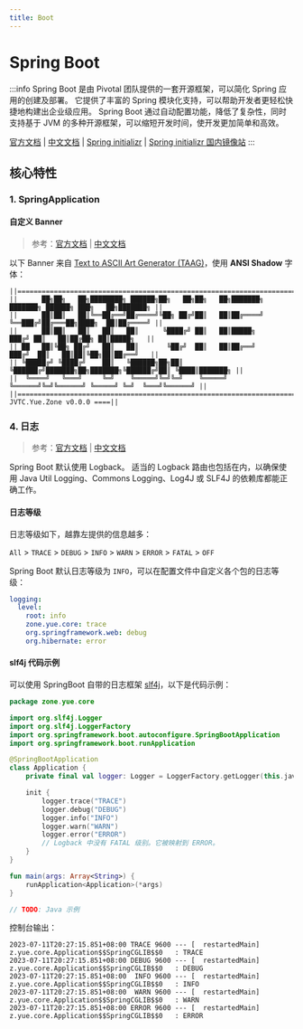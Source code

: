 ```yaml
---
title: Boot
---
```



# Spring Boot

:::info
Spring Boot 是由 Pivotal 团队提供的一套开源框架，可以简化 Spring 应用的创建及部署。
它提供了丰富的 Spring 模块化支持，可以帮助开发者更轻松快捷地构建出企业级应用。
Spring Boot 通过自动配置功能，降低了复杂性，同时支持基于 JVM 的多种开源框架，可以缩短开发时间，使开发更加简单和高效。

[官方文档](https://docs.spring.io/spring-boot/docs/current/reference/html/)
| [中文文档](https://springdoc.cn/spring-boot/)
| [Spring initializr](https://start.spring.io/)
| [Spring initializr 国内镜像站](https://start.springboot.io/)
:::

## 核心特性

### 1. SpringApplication

#### 自定义 Banner

> 参考：[官方文档](https://docs.spring.io/spring-boot/docs/current/reference/html/features.html#features.spring-application.banner)
> | [中文文档](https://springdoc.cn/spring-boot/features.html#features.spring-application.banner)

以下 Banner 来自 [Text to ASCII Art Generator (TAAG)](http://patorjk.com/software/taag/#p=display&f=ANSI%20Shadow&t=Yue.Zone)，使用 **ANSI Shadow** 字体：

```text title="src/main/resources/banner.txt"
||====================================================================================================||
||      ██╗██╗   ██╗████████╗ ██████╗██╗   ██╗██╗   ██╗███████╗   ███████╗ ██████╗ ███╗   ██╗███████╗ ||
||      ██║██║   ██║╚══██╔══╝██╔════╝╚██╗ ██╔╝██║   ██║██╔════╝   ╚══███╔╝██╔═══██╗████╗  ██║██╔════╝ ||
||      ██║██║   ██║   ██║   ██║      ╚████╔╝ ██║   ██║█████╗       ███╔╝ ██║   ██║██╔██╗ ██║█████╗   ||
|| ██   ██║╚██╗ ██╔╝   ██║   ██║       ╚██╔╝  ██║   ██║██╔══╝      ███╔╝  ██║   ██║██║╚██╗██║██╔══╝   ||
|| ╚█████╔╝ ╚████╔╝    ██║   ╚██████╗██╗██║   ╚██████╔╝███████╗██╗███████╗╚██████╔╝██║ ╚████║███████╗ ||
||  ╚════╝   ╚═══╝     ╚═╝    ╚═════╝╚═╝╚═╝    ╚═════╝ ╚══════╝╚═╝╚══════╝ ╚═════╝ ╚═╝  ╚═══╝╚══════╝ ||
||========================================================================== JVTC.Yue.Zone v0.0.0 ====||
```

### 4. 日志

> 参考：[官方文档](https://docs.spring.io/spring-boot/docs/current/reference/html/features.html#features.logging)
> | [中文文档](https://springdoc.cn/spring-boot/features.html#features.logging)

Spring Boot 默认使用 Logback。
适当的 Logback 路由也包括在内，以确保使用 Java Util Logging、Commons Logging、Log4J 或 SLF4J 的依赖库都能正确工作。

#### 日志等级

日志等级如下，越靠左提供的信息越多：

`All` > `TRACE` > `DEBUG` > `INFO` > `WARN` > `ERROR` > `FATAL` > `OFF`

Spring Boot 默认日志等级为 `INFO`，可以在配置文件中自定义各个包的日志等级：

```yaml title="src/main/resources/application.yaml"
logging:
  level:
    root: info
    zone.yue.core: trace
    org.springframework.web: debug
    org.hibernate: error
```

#### slf4j 代码示例

可以使用 SpringBoot 自带的日志框架 [slf4j](https://www.slf4j.org/manual.html)，以下是代码示例：

<Tabs>
  <TabItem value="kotlin" label="Kotlin">

```kotlin
package zone.yue.core

import org.slf4j.Logger
import org.slf4j.LoggerFactory
import org.springframework.boot.autoconfigure.SpringBootApplication
import org.springframework.boot.runApplication

@SpringBootApplication
class Application {
    private final val logger: Logger = LoggerFactory.getLogger(this.javaClass)

    init {
        logger.trace("TRACE")
        logger.debug("DEBUG")
        logger.info("INFO")
        logger.warn("WARN")
        logger.error("ERROR")
        // Logback 中没有 FATAL 级别。它被映射到 ERROR。
    }
}

fun main(args: Array<String>) {
    runApplication<Application>(*args)
}
```

  </TabItem>
  <TabItem value="java" label="Java">

```java
// TODO: Java 示例
```

  </TabItem>
</Tabs>

控制台输出：

```log
2023-07-11T20:27:15.851+08:00 TRACE 9600 --- [  restartedMain] z.yue.core.Application$$SpringCGLIB$$0   : TRACE
2023-07-11T20:27:15.851+08:00 DEBUG 9600 --- [  restartedMain] z.yue.core.Application$$SpringCGLIB$$0   : DEBUG
2023-07-11T20:27:15.851+08:00  INFO 9600 --- [  restartedMain] z.yue.core.Application$$SpringCGLIB$$0   : INFO
2023-07-11T20:27:15.851+08:00  WARN 9600 --- [  restartedMain] z.yue.core.Application$$SpringCGLIB$$0   : WARN
2023-07-11T20:27:15.851+08:00 ERROR 9600 --- [  restartedMain] z.yue.core.Application$$SpringCGLIB$$0   : ERROR
```
